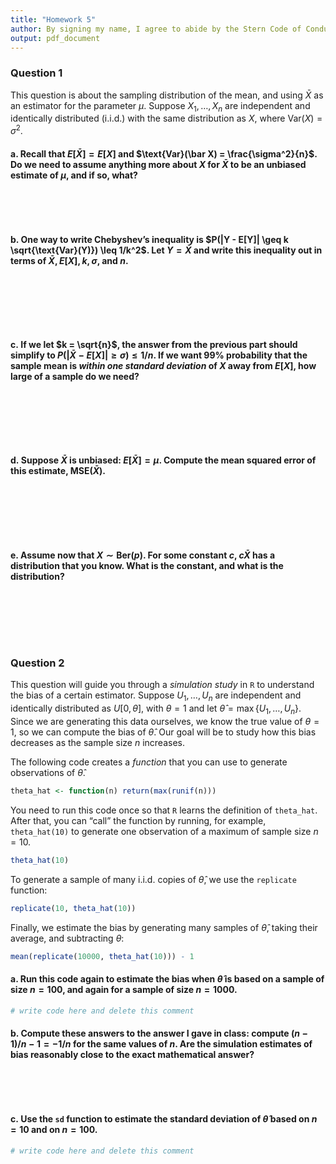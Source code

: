 ```yaml
---
title: "Homework 5"
author: By signing my name, I agree to abide by the Stern Code of Conduct _______________
output: pdf_document
---
```


### Question 1

This question is about the sampling distribution of the mean, and using $\bar X$ as an estimator for the parameter $\mu$. Suppose $X_1, \ldots, X_n$ are independent and identically distributed (i.i.d.) with the same distribution as $X$, where $\text{Var}(X) = \sigma^2$.

#### a. Recall that $E[\bar X] = E[X]$ and $\text{Var}(\bar X) = \frac{\sigma^2}{n}$. Do we need to assume anything more about $X$ for $\bar X$ to be an unbiased estimate of $\mu$, and if so, what?

\ 

\ 

#### b. One way to write Chebyshev's inequality is $P(|Y - E[Y]| \geq k \sqrt{\text{Var}(Y)}) \leq 1/k^2$. Let $Y = \bar X$ and write this inequality out in terms of $\bar X, E[X], k, \sigma$, and $n$.

\ 

\ 

\ 

#### c. If we let $k = \sqrt{n}$, the answer from the previous part should simplify to $P(|\bar X - E[X]| \geq \sigma) \leq 1/n$. If we want 99\% probability that the sample mean is *within one standard deviation* of $X$ away from $E[X]$, how large of a sample do we need?

\ 

\ 

\ 

#### d. Suppose $\bar X$ is unbiased: $E[\bar X] = \mu$. Compute the mean squared error of this estimate, $\text{MSE}(\bar X)$.

\ 

\ 

\ 

#### e. Assume now that $X \sim \text{Ber}(p)$. For some constant $c$, $c\bar X$ has a distribution that you know. What is the constant, and what is the distribution?

\ 

\ 

\ 

\newpage

### Question 2

This question will guide you through a *simulation study* in `R` to understand the bias of a certain estimator. Suppose $U_1, \ldots, U_n$ are independent and identically distributed as $U[0,\theta]$, with $\theta = 1$ and let $\hat \theta = \max \{ U_1, \ldots, U_n \}$. Since we are generating this data ourselves, we know the true value of $\theta = 1$, so we can compute the bias of $\hat \theta$. Our goal will be to study how this bias decreases as the sample size $n$ increases.

The following code creates a *function* that you can use to generate observations of $\hat \theta$.

```r
theta_hat <- function(n) return(max(runif(n)))
```

You need to run this code once so that `R` learns the definition of `theta_hat`. After that, you can "call" the function by running, for example, `theta_hat(10)` to generate one observation of a maximum of sample size $n = 10$.

```r
theta_hat(10)
```

To generate a sample of many i.i.d. copies of $\hat \theta$, we use the `replicate` function:

```r
replicate(10, theta_hat(10))
```

Finally, we estimate the bias by generating many samples of $\hat \theta$, taking their average, and subtracting $\theta$:

```r
mean(replicate(10000, theta_hat(10))) - 1
```


#### a. Run this code again to estimate the bias when $\hat \theta$ is based on a sample of size $n = 100$, and again for a sample of size $n = 1000$. 

```r
# write code here and delete this comment
```

#### b. Compute these answers to the answer I gave in class: compute $(n-1)/n - 1 = -1/n$ for the same values of $n$. Are the simulation estimates of bias reasonably close to the exact mathematical answer?

\ 

\ 

#### c. Use the `sd` function to estimate the standard deviation of $\hat \theta$ based on $n = 10$ and on $n = 100$.

```r
# write code here and delete this comment
```


